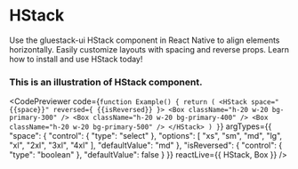 
# HStack
Use the gluestack-ui HStack component in React Native to align elements horizontally. Easily customize layouts with spacing and reverse props. Learn how to install and use HStack today!
### This is an illustration of HStack component.

<CodePreviewer
  code={`function Example() {
  return (
    <HStack space="{{space}}" reversed={ {{isReversed}} }>
      <Box className="h-20 w-20 bg-primary-300" />
      <Box className="h-20 w-20 bg-primary-400" />
      <Box className="h-20 w-20 bg-primary-500" />
    </HStack>
  )
}`}
  argTypes={{
  "space": {
    "control": {
      "type": "select"
    },
    "options": [
      "xs",
      "sm",
      "md",
      "lg",
      "xl",
      "2xl",
      "3xl",
      "4xl"
    ],
    "defaultValue": "md"
  },
  "isReversed": {
    "control": {
      "type": "boolean"
    },
    "defaultValue": false
  }
}}
  reactLive={{ HStack, Box }}
/>